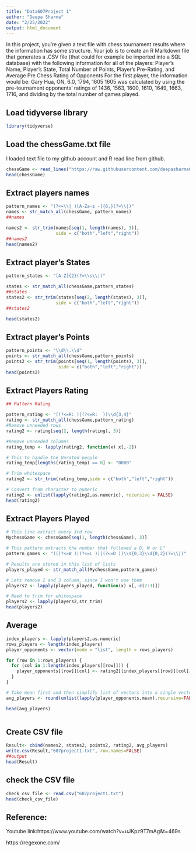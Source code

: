 ---
title: "Data607Project 1"
author: "Deepa Sharma"
date: "2/25/2022"
output: html_document
---


In this project, you’re given a text file with chess tournament results where the information has some structure. Your 
job is to create an R Markdown file that generates a .CSV file (that could for example be imported into a SQL database) 
with the following information for all of the players:
Player’s Name, Player’s State, Total Number of Points, Player’s Pre-Rating, and Average Pre Chess Rating of Opponents
For the first player, the information would be:
Gary Hua, ON, 6.0, 1794, 1605
1605 was calculated by using the pre-tournament opponents’ ratings of 1436, 1563, 1600, 1610, 1649, 1663, 1716, and 
dividing by the total number of games played.

## Load tidyverse library

```{r}
library(tidyverse)

```

## Load the chessGame.txt file
I loaded text file to my github account and R read line from github.

```{r}
chessGame <- read_lines("https://raw.githubusercontent.com/deepasharma06/Data-607/main/ChessGame.txt", skip=4)
head(chessGame)


```

## Extract players names


```{r}
pattern_names <- "(?<=\\| )[A-Za-z -]{6,}(?=\\|)"
names <- str_match_all(chessGame, pattern_names)
##names

names2 <- str_trim(names[seq(1, length(names), 3)],
                   side = c("both","left","right"))
##names2
head(names2)

```

## Extract player’s States

```{r}
pattern_states <- "[A-Z]{2}(?=\\s\\|)"

states <- str_match_all(chessGame,pattern_states)
##states
states2 <- str_trim(states[seq(2, length(states), 3)],
                   side = c("both","left","right"))
##states2

head(states2)

```

## Extract player’s Points

```{r}

pattern_points <- "\\d\\.\\d"
points <- str_match_all(chessGame,pattern_points)
points2 <- str_trim(points[seq(1, length(points), 3)],
                    side = c("both","left","right"))
head(points2)

```

## Extract Players Rating

```{r}

## Pattern Rating

pattern_rating <- "((?<=R: )|(?<=R:  ))\\d{3,4}"
rating <- str_match_all(chessGame,pattern_rating)
#Remove unneeded rows
rating2 <- rating[seq(2, length(rating), 3)]

#Remove unneeded columns
rating_temp <- lapply(rating2, function(x) x[,-2])

# This to handle the Unrated people
rating_temp[lengths(rating_temp) == 0] <- "0000"

# Trim whitespace
rating2 <- str_trim(rating_temp,side = c("both","left","right"))

# Convert from character to numeric
rating2 <- unlist(lapply(rating2,as.numeric), recursive = FALSE)
head(rating2)

```

## Extract Players Played

```{r}
# This line extract every 3rd row
MychessGame <- chessGame[seq(1, length(chessGame), 3)]

# This pattern extracts the number that followed a D, W or L"
pattern_games <- "(((?<=W )|(?<=L ))|(?<=D ))\\s{0,3}\\d{0,2}(?=\\|)"

# Results are stored in this list of lists
players_played <- str_match_all(MychessGame,pattern_games)

# Lets remove 2 and 3 column, since I won't use them
players2 <- lapply(players_played, function(x) x[,-c(2:3)])

# Need to trim for whitespace
players2 <- lapply(players2,str_trim)
head(players2)

```


## Average


```{r}
index_players <- lapply(players2,as.numeric)
rows_players <- length(index_players)
player_opponents <- vector(mode = "list", length = rows_players)

for (row in 1:rows_players) {
  for (col in 1:length(index_players[[row]])) {
    player_opponents[[row]][col] <- rating2[[index_players[[row]][col]]]
  }
}

# Take mean first and then simplify list of vectors into a single vector
avg_players <- round(unlist(lapply(player_opponents,mean),recursive=FALSE))

head(avg_players)



```


## Create CSV file

```{r}
Result<- cbind(names2, states2, points2, rating2, avg_players)
write.csv(Result,"607project1.txt", row.names=FALSE)
##output
head(Result)

```

## check the CSV file

```{r}
check_csv_file <- read.csv("607project1.txt")
head(check_csv_file)
```

## Reference:
Youtube link:https://www.youtube.com/watch?v=uJKpz9T7mAg&t=469s

https://regexone.com/


```{r}

```

